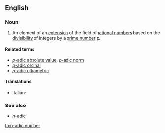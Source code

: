 {{DISPLAYTITLE:''p''-adic number}}
==English==
{{wikipedia}}

===Noun===
{{en-noun|sg=''p''[[-adic]] [[number]]|pl='''[[p-adic numbers|''p''-adic numbers]]'''}}

# {{mathematics}} An element of an [[extension]] of the field of [[rational number]]s based on the [[divisibility]] of integers by a [[prime number]] p.

====Related terms====
* [[p-adic absolute value|''p''-adic absolute value]], [[p-adic norm|''p''-adic norm]]
* [[p-adic ordinal|''p''-adic ordinal]]
* [[p-adic ultrametric|''p''-adic ultrametric]]

====Translations====
{{trans-top}}
* Italian: {{t|it|numero p-adico|m}}
{{trans-mid}}
{{trans-bottom}}

===See also===
* [[n-adic|''n''-adic]]

[[ta:p-adic number]]